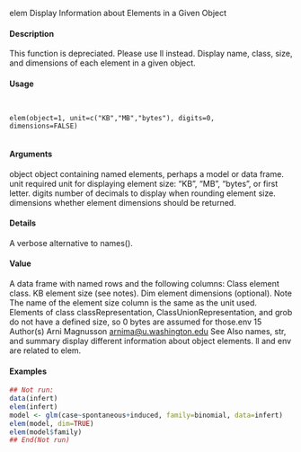 elem
Display Information about Elements in a Given Object

#### Description

This function is depreciated. Please use ll instead.
Display name, class, size, and dimensions of each element in a given object.

#### Usage
<pre><code>

elem(object=1, unit=c("KB","MB","bytes"), digits=0,
dimensions=FALSE)

</code></pre>
#### Arguments

object object containing named elements, perhaps a model or data frame.
unit required unit for displaying element size: "KB", "MB", "bytes", or first letter.
digits number of decimals to display when rounding element size.
dimensions whether element dimensions should be returned.

#### Details

A verbose alternative to names().

#### Value

A data frame with named rows and the following columns:
Class element class.
KB element size (see notes).
Dim element dimensions (optional).
Note
The name of the element size column is the same as the unit used.
Elements of class classRepresentation, ClassUnionRepresentation, and grob do not have a
defined size, so 0 bytes are assumed for those.env
15
Author(s)
Arni Magnusson <arnima@u.washington.edu>
See Also
names, str, and summary display different information about object elements.
ll and env are related to elem.

#### Examples
```r

## Not run:
data(infert)
elem(infert)
model <- glm(case~spontaneous+induced, family=binomial, data=infert)
elem(model, dim=TRUE)
elem(model$family)
## End(Not run)
```
